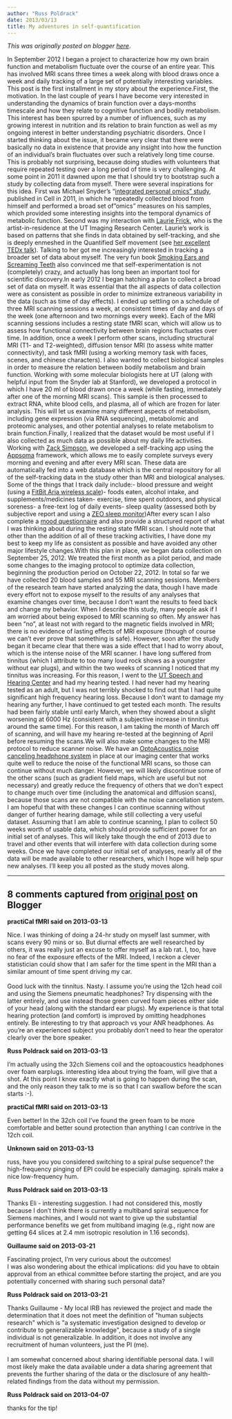 ```yaml
---
author: "Russ Poldrack"
date: 2013/03/13
title: My adventures in self-quantification
---
```


*This was originally posted on blogger [here](https://russpoldrack.blogspot.com/2013/03/my-adventures-in-self-quantification.html)*.

In September 2012 I began a project to characterize how my own brain function and metabolism fluctuate over the course of an entire year.  This has involved MRI scans three times a week along with blood draws once a week and daily tracking of a large set of potentially interesting variables.  This post is the first installment in my story about the experience.First, the motivation.  In the last couple of years I have become very interested in understanding the dynamics of brain function over a days-months timescale and how they relate to cognitive function and bodily metabolism.  This interest has been spurred by a number of influences, such as my growing interest in nutrition and its relation to brain function as well as my ongoing interest in better understanding psychiatric disorders.  Once I started thinking about the issue, it became very clear that there were basically no data in existence that provide any insight into how the function of an individual's brain fluctuates over such a relatively long time course. This is probably not surprising, because doing studies with volunteers that require repeated testing over a long period of time is very challenging.  At some point in 2011 it dawned upon me that I should try to bootstrap such a study by collecting data from myself.  There were several inspirations for this idea.  First was Michael Snyder's "[integrated personal omics" study](http://www.cell.com/abstract/S0092-8674(12)00166-3), published in Cell in 2011, in which he repeatedly collected blood from himself and performed a broad set of "omics" measures on his samples, which provided some interesting insights into the temporal dynamics of metabolic function.  Second was my interaction with [Laurie Frick](http://www.lauriefrick.com/), who is the artist-in-residence at the UT Imaging Research Center.  Laurie's work is based on patterns that she finds in data obtained by self-tracking, and she is deeply enmeshed in the Quantified Self movement (see [her excellent TEDx talk](http://www.youtube.com/watch?v=UDsIWKWTG6A)).  Talking to her got me increasingly interested in tracking a broader set of data about myself. The very fun book [Smoking Ears and Screaming Teeth](http://www.amazon.com/Smoking-Ears-Screaming-Teeth-Self-Experimentation/dp/B0085SKSZQ) also convinced me that self-experimentation is not (completely) crazy, and actually has long been an important tool for scientific discovery.In early 2012 I began hatching a plan to collect a broad set of data on myself.  It was essential that the all aspects of data collection were as consistent as possible in order to minimize extraneous variability in the data (such as time of day effects).  I ended up settling on a schedule of three MRI scanning sessions a week, at consistent times of day and days of the week (one afternoon and two mornings every week).  Each of the MRI scanning sessions includes a resting state fMRI scan, which will allow us to assess how functional connectivity between brain regions fluctuates over time.  In addition, once a week I perform other scans, including structural MRI (T1- and T2-weighted), diffusion tensor MRI (to assess white matter connectivity), and task fMRI (using a working memory task with faces, scenes, and chinese characters).  I also wanted to collect biological samples in order to measure the relation between bodily metabolism and brain function.  Working with some molecular biologists here at UT (along with helpful input from the Snyder lab at Stanford), we developed a protocol in which I have 20 ml of blood drawn once a week (while fasting, immediately after one of the morning MRI scans). This sample is then processed to extract RNA, white blood cells, and plasma, all of which are frozen for later analysis.  This will let us examine many different aspects of metabolism, including gene expression (via RNA sequencing), metabolomic and proteomic analyses, and other potential analyses to relate metabolism to brain function.Finally, I realized that the dataset would be most useful if I also collected as much data as possible about my daily life activities.  Working with [Zack Simpson](http://www.mine-control.com/), we developed a self-tracking app using the [Appsoma](https://appsoma.com/) framework, which allows me to easily complete surveys every morning and evening and after every MRI scan.  These data are automatically fed into a web database which is the central repository for all of the self-tracking data in the study other than MRI and biological analyses.  Some of the things that I track daily include:- blood pressure and weight (using a [FitBit Aria wireless scale](http://www.fitbit.com/aria))- foods eaten, alcohol intake, and supplements/medicines taken- exercise, time spent outdoors, and physical soreness- a free-text log of daily events- sleep quality (assessed both by subjective report and using a [ZEO sleep monitor](http://www.myzeo.com/sleep/))After every scan I also complete a [mood questionnaire](http://www.psychology.uiowa.edu/faculty/watson/PANAS-X.pdf) and also provide a structured report of what I was thinking about during the resting state fMRI scan.  I should note that other than the addition of all of these tracking activities, I have done my best to keep my life as consistent as possible and have avoided any other major lifestyle changes.With this plan in place, we began data collection on September 25, 2012.  We treated the first month as a pilot period, and made some changes to the imaging protocol to optimize data collection, beginning the production period on October 22, 2012.  In total so far we have collected 20 blood samples and 55 MRI scanning sessions.  Members of the research team have started analyzing the data, though I have made every effort not to expose myself to the results of any analyses that examine changes over time, because I don't want the results to feed back and change my behavior.  When I describe this study, many people ask if I am worried about being exposed to MRI scanning so often.  My answer has been "no", at least not with regard to the magnetic fields involved in MRI; there is no evidence of lasting effects of MRI exposure (though of course we can't ever prove that something is safe).  However, soon after the study began it became clear that there was a side effect that I had to worry about, which is the intense noise of the MRI scanner.  I have long suffered from tinnitus (which I attribute to too many loud rock shows as a youngster without ear plugs), and within the two weeks of scanning I noticed that my tinnitus was increasing.  For this reason, I went to the [UT Speech and Hearing Center](http://csd.utexas.edu/center) and had my hearing tested.  I had never had my hearing tested as an adult, but I was not terribly shocked to find out that I had quite significant high frequency hearing loss.  Because I don't want to damage my hearing any further, I have continued to get tested each month.  The results had been fairly stable until early March, when they showed about a slight worsening at 6000 Hz (consistent with a subjective increase in tinnitus around the same time).  For this reason, I am taking the month of March off of scanning, and will have my hearing re-tested at the beginning of April before resuming the scans.We will also make some changes to the MRI protocol to reduce scanner noise.  We have an [OptoAcoustics noise canceling headphone system](http://www.optoacoustics.com/medical/optoactive/features) in place at our imaging center that works quite well to reduce the noise of the functional MRI scans, so those can continue without much danger.  However, we will likely discontinue some of the other scans (such as gradient field maps, which are useful but not necessary) and greatly reduce the frequency of others that we don't expect to change much over time (including the anatomical and diffusion scans), because those scans are not compatible with the noise cancellation system.  I am hopeful that with these changes I can continue scanning without danger of further hearing damage, while still collecting a very useful dataset.  Assuming that I am able to continue scanning, I plan to collect 50 weeks worth of usable data, which should provide sufficient power for an initial set of analyses.  This will likely take though the end of 2013 due to travel and other events that will interfere with data collection during some weeks.  Once we have completed our initial set of analyses, nearly all of the data will be made available to other researchers, which I hope will help spur new analyses.  I'll keep you all posted as the study moves along.

---

## 8 comments captured from [original post](https://russpoldrack.blogspot.com/2013/03/my-adventures-in-self-quantification.html) on Blogger

**practiCal fMRI said on 2013-03-13**

Nice. I was thinking of doing a 24-hr study on myself last summer, with scans every 90 mins or so. But diurnal effects are well researched by others, it was really just an excuse to offer myself as a lab rat. I, too, have no fear of the exposure effects of the MRI. Indeed, I reckon a clever statistician could show that I am safer for the time spent in the MRI than a similar amount of time spent driving my car.<br /><br />Good luck with the tinnitus. Nasty. I assume you're using the 12ch head coil and using the Siemens pneumatic headphones? Try dispensing with the latter entirely, and use instead those green curved foam pieces either side of your head (along with the standard ear plugs). My experience is that total hearing protection (and comfort) is improved by omitting headphones entirely. Be interesting to try that approach vs your ANR headphones. As you're an experienced subject you probably don't need to hear the operator clearly over the bore speaker.

**Russ Poldrack said on 2013-03-13**

I'm actually using the 32ch Siemens coil and the optoacoustics headphones over foam earplugs.  interesting idea about trying the foam, will give that a shot.  At this point I know exactly what is going to happen during the scan, and the only reason they talk to me is so that I can swallow before the scan starts :-).

**practiCal fMRI said on 2013-03-13**

Even better! In the 32ch coil I've found the green foam to be more comfortable and better sound protection than anything I can contrive in the 12ch coil.

**Unknown said on 2013-03-13**

russ, have you you considered switching to a spiral pulse sequence? the high-frequency pinging of EPI could be especially damaging. spirals make a nice low-frequency hum.<br />

**Russ Poldrack said on 2013-03-13**

Thanks Eli - interesting suggestion.  I had not considered this, mostly because I don't think there is currently a multiband spiral sequence for Siemens machines, and I would not want to give up the substantial performance benefits we get from multiband imaging (e.g., right now are getting 64 slices at 2.4 mm isotropic resolution in 1.16 seconds).

**Guillaume said on 2013-03-21**

Fascinating project, I'm very curious about the outcomes!<br />I was also wondering about the ethical implications: did you have to obtain approval from an ethical committee before starting the project, and are you potentially concerned with sharing such personal data?

**Russ Poldrack said on 2013-03-21**

Thanks Guillaume - My local IRB has reviewed the project and made the determination that it does not meet the definition of &quot;human subjects research&quot; which is &quot;a systematic investigation designed to develop or contribute to generalizable knowledge&quot;, because a study of a single individual is not generalizable.  In addition, it does not involve any recruitment of human volunteers, just the PI (me).  <br /><br />I am somewhat concerned about sharing identifiable personal data.  I will most likely make the data available under a data sharing agreement that prevents the further sharing of the data or the disclosure of any health-related findings from the data without my permission.

**Russ Poldrack said on 2013-04-07**

thanks for the tip!

